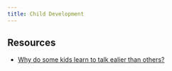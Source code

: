 ```yaml
---
title: Child Development
---
```


## Resources

- [Why do some kids learn to talk ealier than others?](https://news.harvard.edu/gazette/story/2024/01/why-do-some-kids-learn-to-talk-earlier-than-others-childhood-development-linguistics/)

